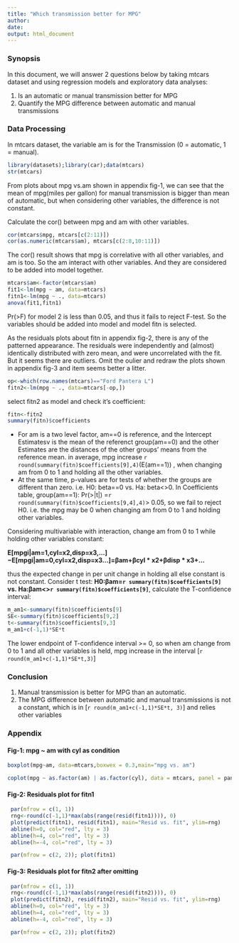 ```yaml
---
title: "Which transmission better for MPG"
author: 
date: 
output: html_document
---
```

### Synopsis
In this document, we will answer 2 questions below by taking mtcars dataset and using regression models and exploratory data analyses: 

1. Is an automatic or manual transmission better for MPG
2. Quantify the MPG difference between automatic and manual transmissions

### Data Processing

In mtcars dataset, the variable am is for the Transmission (0 = automatic, 1 = manual). 
```r
library(datasets);library(car);data(mtcars)
str(mtcars)
```
From plots about mpg vs.am shown in appendix fig-1, we can see that the mean of mpg(miles per gallon) for manual transmission is bigger than mean of automatic, but when considering other variables, the difference is not constant.

Calculate the cor() between mpg and am with other variables. 
```r
cor(mtcars$mpg, mtcars[c(2:11)])
cor(as.numeric(mtcars$am), mtcars[c(2:8,10:11)])
```
The cor() result shows that mpg is correlative with all other variables, and am is too. So the am interact with other variables. And they are considered to be added into model together.
```r
mtcars$am<-factor(mtcars$am)
fit1<-lm(mpg ~ am, data=mtcars)
fitn1<-lm(mpg ~ ., data=mtcars)
anova(fit1,fitn1)
```
Pr(>F) for model 2 is less than 0.05, and thus it fails to reject F-test. So the variables should be added into model and model fitn is selected.  

As the residuals plots about fitn in appendix fig-2, there is any of the patterned appearance. The residuals were independently and (almost) identically distributed with zero mean, and were uncorrelated with the fit.
But it seems there are outliers. Omit the oulier and redraw the plots shown in appendix fig-3 and item seems better a litter.
```r
op<-which(row.names(mtcars)=="Ford Pantera L")
fitn2<-lm(mpg ~ ., data=mtcars[-op,])
```
select fitn2 as model and check it's coefficient:
```r
fitn<-fitn2
summary(fitn)$coefficients
```

* For am is a two level factor, am==0 is reference, and the Intercept Estimatesv is the mean of the referenct group(am==0) and the other Estimates are the distances of the other groups' means from the reference mean. in average, mpg increase `r round(summary(fitn)$coefficients[9],4)`(E(am==1)) , when changing am from 0 to 1 and holding all the other variables. 
* At the same time, p-values are for tests of whether the groups are different than zero. i.e. H0: beta==0 vs. Ha: beta<>0. In Coefficients table, group(am==1): Pr(>|t|) =`r round(summary(fitn)$coefficients[9,4],4)`> 0.05, so we fail to reject H0. i.e. the mpg may be 0 when changing am from 0 to 1 and holding other variables.

Considering multivariable with interaction, change am from 0 to 1 while holding other variables constant:

   **E[mpgi|am=1,cyl=x2,disp=x3,...]−E[mpgi|am=0,cyl=x2,disp=x3...]=βam+βcyl * x2+βdisp * x3+...**
   
thus the expected change in per unit change in holding all else constant is not constant. 
Consider t test: **H0:βam=`r summary(fitn)$coefficients[9]` vs. Ha:βam<>`r summary(fitn)$coefficients[9]`**, calculate the T-confidence interval:
```r
m_am1<-summary(fitn)$coefficients[9]
SE<-summary(fitn)$coefficients[9,2]
t<-summary(fitn)$coefficients[9,3]
m_am1+c(-1,1)*SE*t
```
The lower endpoint of T-confidence interval >= 0, so when am change from 0 to 1 and all other variables is held, mpg increase in the interval [`r round(m_am1+c(-1,1)*SE*t,3) `]

### Conclusion
1. Manual transmission is better for MPG than an automatic.
2. The MPG difference between automatic and manual transmissions is not a constant,  which is in [`r round(m_am1+c(-1,1)*SE*t, 3)`] and relies other variables 

### Appendix 
#### Fig-1: mpg ~ am with  cyl as condition
```r
boxplot(mpg~am, data=mtcars,boxwex = 0.3,main="mpg vs. am")
```
```r
coplot(mpg ~ as.factor(am) | as.factor(cyl), data = mtcars, panel = panel.smooth,row=1)
````

#### Fig-2: Residuals plot for fitn1
```r
 par(mfrow = c(1, 1))
 rng<-round(c(-1,1)*max(abs(range(resid(fitn1)))), 0)
 plot(predict(fitn1), resid(fitn1), main="Resid vs. fit", ylim=rng)
 abline(h=0, col="red", lty = 3)
 abline(h=4, col="red", lty = 3)
 abline(h=-4, col="red", lty = 3)
```
```r
 par(mfrow = c(2, 2)); plot(fitn1)
```

#### Fig-3: Residuals plot for fitn2 after omitting
```r
 par(mfrow = c(1, 1))
 rng<-round(c(-1,1)*max(abs(range(resid(fitn2)))), 0)
 plot(predict(fitn2), resid(fitn2), main="Resid vs. fit", ylim=rng)
 abline(h=0, col="red", lty = 3)
 abline(h=4, col="red", lty = 3)
 abline(h=-4, col="red", lty = 3)
```
```r
 par(mfrow = c(2, 2)); plot(fitn2)
```